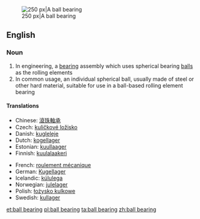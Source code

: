 {{wikipedia|Ball bearing}}
[[Image:Four-point-contact-bearing din628 type-qj 180-ex.png|thumb|right|250 px|A ball bearing]]
==English==

===Noun===
{{en-noun}}

# In engineering, a [[bearing]] assembly which uses spherical bearing [[ball]]s as the rolling elements
# In common usage, an individual spherical ball, usually made of steel or other hard material, suitable for use in a ball-based rolling element bearing

====Translations====
{{trans-top|bearing assembly with spherical balls}}
* Chinese: [[滾珠軸承]]
* Czech: [[kuličkové ložisko]] {{n}}
* Danish: [[kugleleje]]
* Dutch: [[kogellager]]
* Estonian: [[kuullaager]]
* Finnish: [[kuulalaakeri]]
{{trans-mid}}
* French: [[roulement mécanique]]
* German: [[Kugellager]] {{n}}
* Icelandic: [[kúlulega]] {{f}}
* Norwegian: [[julelager]]
* Polish: [[łożysko kulkowe]]
* Swedish: [[kullager]]
{{trans-bottom}}

[[et:ball bearing]]
[[pl:ball bearing]]
[[ta:ball bearing]]
[[zh:ball bearing]]